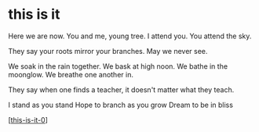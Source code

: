 # this is it

Here we are now.
You and me, young tree.
I attend you.
You attend the sky.

They say your roots mirror your branches.
May we never see.

We soak in the rain together.
We bask at high noon.
We bathe in the moonglow.
We breathe one another in.

They say when one finds a teacher, it doesn't matter what they teach.

I stand as you stand
Hope to branch as you grow
Dream to be in bliss

[[this-is-it-0]]

[//begin]: # 'Autogenerated link references for markdown compatibility'
[this-is-it-0]: ../../../projects/this-is-it/this-is-it-0 'this is it'
[//end]: # 'Autogenerated link references'
